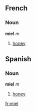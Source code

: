 ==French==
===Noun===
'''miel''' ''m''

#[[honey]]

==Spanish==
===Noun===
'''miel''' ''m''

#[[honey]]
[[fr:miel]]